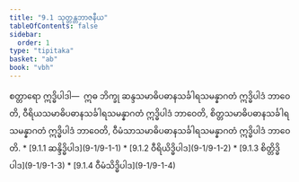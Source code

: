 ```yaml
---
title: "9.1 သုတ္တန္တဘာဇနီယ"
tableOfContents: false
sidebar:
  order: 1
type: "tipitaka"
basket: "ab"
book: "vbh"
---
```



<DynamicBreadcrumb />

<Division number="431" book="vbh" e="ch" v="30" p="225">

<Paragraph number="1460" book="vbh">
စတ္တာရော ဣဒ္ဓိပါဒါ—  ဣဓ ဘိက္ခု ဆန္ဒသမာဓိပဓာနသင်္ခါရသမန္နာဂတံ ဣဒ္ဓိပါဒံ ဘာဝေတိ, ဝီရိယသမာဓိပဓာနသင်္ခါရသမန္နာဂတံ ဣဒ္ဓိပါဒံ ဘာဝေတိ, စိတ္တသမာဓိပဓာနသင်္ခါရသမန္နာဂတံ ဣဒ္ဓိပါဒံ ဘာဝေတိ, ဝီမံသာသမာဓိပဓာနသင်္ခါရသမန္နာဂတံ ဣဒ္ဓိပါဒံ ဘာဝေတိ.

</Paragraph>
</Division>

<TableOfContents book="vbh" section="9.1">
* [9.1.1 ဆန္ဒိဒ္ဓိပါဒ](9-1/9-1-1)
* [9.1.2 ဝီရိယိဒ္ဓိပါဒ](9-1/9-1-2)
* [9.1.3 စိတ္တိဒ္ဓိပါဒ](9-1/9-1-3)
* [9.1.4 ဝီမံသိဒ္ဓိပါဒ](9-1/9-1-4)
</TableOfContents>